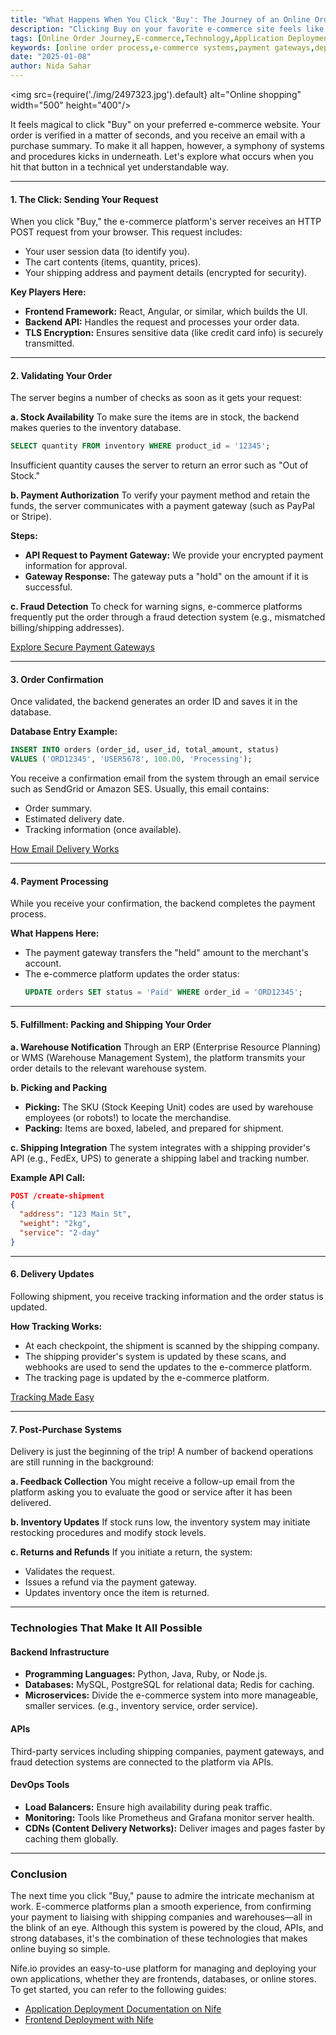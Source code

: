 ```yaml
---
title: "What Happens When You Click 'Buy': The Journey of an Online Order"
description: "Clicking Buy on your favorite e-commerce site feels like magic. In seconds, your order is confirmed, and you get an email summarizing your purchase. But under the hood, a symphony of systems and processes springs into action to make it all happen. Let's take a technical (but approachable) journey into what happens when you click that button."
tags: [Online Order Journey,E-commerce,Technology,Application Deployment,Cloud Computing, application deployment,cloud computing,database migration,devops,edge computing,technology]
keywords: [online order process,e-commerce systems,payment gateways,deploying applications,database deployment,frontend deployment,backend infrastructure,APIs in e-commerce,cloud-based deployment]
date: "2025-01-08"
author: Nida Sahar
---
```



<img src={require('./img/2497323.jpg').default} alt="Online shopping" width="500" height="400"/>
<br/>


It feels magical to click "Buy" on your preferred e-commerce website. Your order is verified in a matter of seconds, and you receive an email with a purchase summary. To make it all happen, however, a symphony of systems and procedures kicks in underneath. Let's explore what occurs when you hit that button in a technical yet understandable way.


---

#### 1. The Click: Sending Your Request
When you click "Buy," the e-commerce platform's server receives an HTTP POST request from your browser. This request includes:

- Your user session data (to identify you).
- The cart contents (items, quantity, prices).
- Your shipping address and payment details (encrypted for security).

**Key Players Here:**
- **Frontend Framework:** React, Angular, or similar, which builds the UI.
- **Backend API:** Handles the request and processes your order data.
- **TLS Encryption:** Ensures sensitive data (like credit card info) is securely transmitted.


---

#### 2. Validating Your Order
The server begins a number of checks as soon as it gets your request:

**a. Stock Availability**
To make sure the items are in stock, the backend makes queries to the inventory database.
```sql
SELECT quantity FROM inventory WHERE product_id = '12345';
```
Insufficient quantity causes the server to return an error such as "Out of Stock."


**b. Payment Authorization**
To verify your payment method and retain the funds, the server communicates with a payment gateway (such as PayPal or Stripe).

**Steps:**
- **API Request to Payment Gateway:** We provide your encrypted payment information for approval.
- **Gateway Response:** The gateway puts a "hold" on the amount if it is successful.


**c. Fraud Detection**
To check for warning signs, e-commerce platforms frequently put the order through a fraud detection system (e.g., mismatched billing/shipping addresses).


[Explore Secure Payment Gateways](https://stripe.com/docs)  

---

#### 3. Order Confirmation
Once validated, the backend generates an order ID and saves it in the database.

**Database Entry Example:**
```sql
INSERT INTO orders (order_id, user_id, total_amount, status) 
VALUES ('ORD12345', 'USER5678', 100.00, 'Processing');
```
You receive a confirmation email from the system through an email service such as SendGrid or Amazon SES. Usually, this email contains:
- Order summary.
- Estimated delivery date.
- Tracking information (once available).

[How Email Delivery Works](https://aws.amazon.com/ses/)  

---

#### 4. Payment Processing
While you receive your confirmation, the backend completes the payment process.

**What Happens Here:**
- The payment gateway transfers the "held" amount to the merchant's account.
- The e-commerce platform updates the order status:
  ```sql
  UPDATE orders SET status = 'Paid' WHERE order_id = 'ORD12345';
  ```

---

#### 5. Fulfillment: Packing and Shipping Your Order

**a. Warehouse Notification**
Through an ERP (Enterprise Resource Planning) or WMS (Warehouse Management System), the platform transmits your order details to the relevant warehouse system.

**b. Picking and Packing**
- **Picking:** The SKU (Stock Keeping Unit) codes are used by warehouse employees (or robots!) to locate the merchandise.
- **Packing:** Items are boxed, labeled, and prepared for shipment.

**c. Shipping Integration**
The system integrates with a shipping provider's API (e.g., FedEx, UPS) to generate a shipping label and tracking number.

**Example API Call:**
```json
POST /create-shipment
{
  "address": "123 Main St",
  "weight": "2kg",
  "service": "2-day"
}
```


---

#### 6. Delivery Updates
Following shipment, you receive tracking information and the order status is updated.

**How Tracking Works:**
- At each checkpoint, the shipment is scanned by the shipping company.
- The shipping provider's system is updated by these scans, and webhooks are used to send the updates to the e-commerce platform.
- The tracking page is updated by the e-commerce platform.

[Tracking Made Easy](https://ups.com/track)  

---

#### 7. Post-Purchase Systems
Delivery is just the beginning of the trip! A number of backend operations are still running in the background:

**a. Feedback Collection**
You might receive a follow-up email from the platform asking you to evaluate the good or service after it has been delivered.

**b. Inventory Updates**
If stock runs low, the inventory system may initiate restocking procedures and modify stock levels.

**c. Returns and Refunds**
If you initiate a return, the system:
- Validates the request.
- Issues a refund via the payment gateway.
- Updates inventory once the item is returned.



---

### Technologies That Make It All Possible

#### Backend Infrastructure
- **Programming Languages:** Python, Java, Ruby, or Node.js.
- **Databases:** MySQL, PostgreSQL for relational data; Redis for caching.
- **Microservices:** Divide the e-commerce system into more manageable, smaller services. (e.g., inventory service, order service).

#### APIs
Third-party services including shipping companies, payment gateways, and fraud detection systems are connected to the platform via APIs.

#### DevOps Tools
- **Load Balancers:** Ensure high availability during peak traffic.
- **Monitoring:** Tools like Prometheus and Grafana monitor server health.
- **CDNs (Content Delivery Networks):** Deliver images and pages faster by caching them globally.

---

### Conclusion
The next time you click "Buy," pause to admire the intricate mechanism at work. E-commerce platforms plan a smooth experience, from confirming your payment to liaising with shipping companies and warehouses—all in the blink of an eye. Although this system is powered by the cloud, APIs, and strong databases, it's the combination of these technologies that makes online buying so simple.

Nife.io provides an easy-to-use platform for managing and deploying your own applications, whether they are frontends, databases, or online stores. To get started, you can refer to the following guides:

- [Application Deployment Documentation on Nife](https://docs.nife.io/docs/UI-Guide/Apps-&-their-Management/App-Create)  
- [Frontend Deployment with Nife](https://docs.nife.io/docs/UI-Guide/Site-deployment/Build-File-Deployment)

